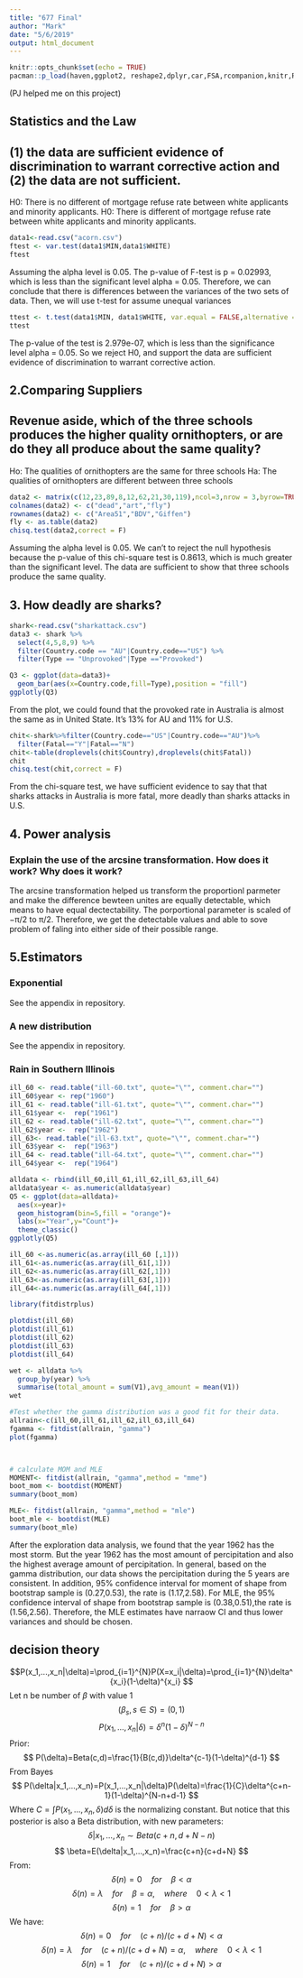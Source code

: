 ---
title: "677 Final"
author: "Mark"
date: "5/6/2019"
output: html_document
---

```{r setup, include=FALSE}
knitr::opts_chunk$set(echo = TRUE)
pacman::p_load(haven,ggplot2, reshape2,dplyr,car,FSA,rcompanion,knitr,RColorBrewer,pwr,plotly)
```

(PJ helped me on this project)

## Statistics and the Law
## (1) the data are sufficient evidence of discrimination to warrant corrective action and (2) the data are not sufficient.

H0: There is no different of mortgage refuse rate between white applicants and minority applicants.
H0: There is different of mortgage refuse rate between white applicants and minority applicants.

```{r}
data1<-read.csv("acorn.csv")
ftest <- var.test(data1$MIN,data1$WHITE)
ftest
```
Assuming the alpha level is 0.05. The p-value of F-test is p = 0.02993, which is less than the significant level alpha = 0.05. Therefore, we can conclude that there is differences between the variances of the two sets of data. Then, we will use t-test for assume unequal variances

```{r}
ttest <- t.test(data1$MIN, data1$WHITE, var.equal = FALSE,alternative = "greater")
ttest
```

The p-value of the test is 2.979e-07, which is less than the significance level alpha = 0.05. So we reject H0, and support the data are sufficient evidence of discrimination to warrant corrective action.



## 2.Comparing Suppliers
## Revenue aside, which of the three schools produces the higher quality ornithopters, or are do they all produce about the same quality?


Ho: The qualities of ornithopters are the same for three schools
Ha: The qualities of ornithopters are different between three schools

```{r}
data2 <- matrix(c(12,23,89,8,12,62,21,30,119),ncol=3,nrow = 3,byrow=TRUE)
colnames(data2) <- c("dead","art","fly")
rownames(data2) <- c("Area51","BDV","Giffen")
fly <- as.table(data2)
chisq.test(data2,correct = F)


```

Assuming the alpha level is 0.05. We can't to reject the null hypothesis because the p-value of this chi-square test is 0.8613, which is much greater than the significant level. The data are sufficient to show that three schools produce the same quality.

## 3. How deadly are sharks?
```{r data exploration}
shark<-read.csv("sharkattack.csv") 
data3 <- shark %>% 
  select(4,5,8,9) %>% 
  filter(Country.code == "AU"|Country.code=="US") %>% 
  filter(Type == "Unprovoked"|Type =="Provoked")

Q3 <- ggplot(data=data3)+
  geom_bar(aes(x=Country.code,fill=Type),position = "fill")
ggplotly(Q3)

```
From the plot, we could found that the provoked rate in Australia is almost the same as in United State. It's 13% for AU and 11% for U.S. 

```{r}
chit<-shark%>%filter(Country.code=="US"|Country.code=="AU")%>%
  filter(Fatal=="Y"|Fatal=="N")
chit<-table(droplevels(chit$Country),droplevels(chit$Fatal))
chit
chisq.test(chit,correct = F)
```
From the chi-square test, we have sufficient evidence to say that that sharks attacks in Australia is more fatal, more deadly than sharks attacks in U.S.


## 4. Power analysis

### Explain the use of the arcsine transformation. How does it work? Why does it work?

The arcsine transformation helped us transform the proportionl parmeter and make the difference bewteen unites are equally detectable, which means to have equal dectectability. The porportional parameter is scaled of −π/2 to π/2. Therefore, we get the detectable values and able to sove problem of faling into either side of their possible range.



## 5.Estimators

### Exponential
See the appendix in repository.

### A new distribution
See the appendix in repository.

### Rain in Southern Illinois 
```{r}
ill_60 <- read.table("ill-60.txt", quote="\"", comment.char="")
ill_60$year <- rep("1960")
ill_61 <- read.table("ill-61.txt", quote="\"", comment.char="")
ill_61$year <-  rep("1961")
ill_62 <- read.table("ill-62.txt", quote="\"", comment.char="")
ill_62$year <-  rep("1962")
ill_63<- read.table("ill-63.txt", quote="\"", comment.char="")
ill_63$year <-  rep("1963")
ill_64 <- read.table("ill-64.txt", quote="\"", comment.char="")
ill_64$year <-  rep("1964")

alldata <- rbind(ill_60,ill_61,ill_62,ill_63,ill_64)
alldata$year <- as.numeric(alldata$year)
Q5 <- ggplot(data=alldata)+
  aes(x=year)+
  geom_histogram(bin=5,fill = "orange")+
  labs(x="Year",y="Count")+
  theme_classic()
ggplotly(Q5)

ill_60 <-as.numeric(as.array(ill_60 [,1]))
ill_61<-as.numeric(as.array(ill_61[,1]))
ill_62<-as.numeric(as.array(ill_62[,1]))
ill_63<-as.numeric(as.array(ill_63[,1]))
ill_64<-as.numeric(as.array(ill_64[,1]))

library(fitdistrplus)

plotdist(ill_60)
plotdist(ill_61)
plotdist(ill_62)
plotdist(ill_63)
plotdist(ill_64)

wet <- alldata %>% 
  group_by(year) %>% 
  summarise(total_amount = sum(V1),avg_amount = mean(V1))
wet

#Test whether the gamma distribution was a good fit for their data.
allrain<-c(ill_60,ill_61,ill_62,ill_63,ill_64)
fgamma <- fitdist(allrain, "gamma")
plot(fgamma)



# calculate MOM and MLE
MOMENT<- fitdist(allrain, "gamma",method = "mme")
boot_mom <- bootdist(MOMENT)
summary(boot_mom)

MLE<- fitdist(allrain, "gamma",method = "mle")
boot_mle <- bootdist(MLE)
summary(boot_mle)
```


After the exploration data analysis, we found that the year 1962 has the most storm. But the year 1962 has the most amount of percipitation and also the highest average amount of percipitation. In general, based on the gamma distribution, our data shows the percipitation during the 5 years are consistent.
In addition, 95% confidence interval for moment of shape from bootstrap sample is (0.27,0.53), the rate is (1.17,2.58). For MLE, the 95% confidence interval of shape from bootstrap sample is (0.38,0.51),the rate is (1.56,2.56). Therefore, the MLE estimates have narraow CI and thus lower variances and should be chosen.

## decision theory

$$P(x_1,...,x_n|\delta)=\prod_{i=1}^{N}P(X=x_i|\delta)=\prod_{i=1}^{N}\delta^{x_i}(1-\delta)^{x_i} $$
Let n be number of $\beta$ with value 1
$$ (\beta_s, s\in S)=(0,1) $$
$$ P(x_1,...,x_n|\delta)=\delta^{n}(1-\delta)^{N-n} $$
Prior:
$$ P(\delta)=Beta(c,d)=\frac{1}{B(c,d)}\delta^{c-1}(1-\delta)^{d-1} $$
From Bayes
$$ P(\delta|x_1,...,x_n)=P(x_1,...,x_n|\delta)P(\delta)=\frac{1}{C}\delta^{c+n-1}(1-\delta)^{N-n+d-1} $$
Where $C=\int P(x_1,...,x_n,\delta)d\delta$ is the normalizing constant. But notice that this posterior is also a Beta distribution, with new parameters:
$$ \delta|x_1,...,x_n \sim Beta(c+n, d+N-n)$$
$$ \beta=E(\delta|x_1,...,x_n)=\frac{c+n}{c+d+N} $$
From:
$$ \delta(n)=0\quad for \quad\beta<\alpha $$
$$ \delta(n)=\lambda\quad for \quad\beta=\alpha, \quad where \quad 0<\lambda<1 $$
$$ \delta(n)=1\quad for \quad\beta>\alpha $$
We have:
$$ \delta(n)=0\quad for \quad(c+n)/(c+d+N)<\alpha $$
$$ \delta(n)=\lambda\quad for \quad(c+n)/(c+d+N)=\alpha, \quad where \quad 0<\lambda<1 $$
$$ \delta(n)=1\quad for \quad(c+n)/(c+d+N)>\alpha $$